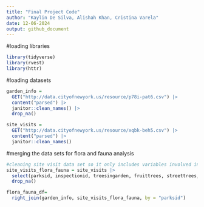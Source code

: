 ```yaml
---
title: "Final Project Code"
author: "Kaylin De Silva, Alishah Khan, Cristina Varela"
date: 12-06-2024
output: github_document
---
```


#loading libraries
```r
library(tidyverse)
library(rvest)
library(httr)
```

#loading datasets
```r
garden_info = 
  GET("http://data.cityofnewyork.us/resource/p78i-pat6.csv") |> 
  content("parsed") |>
  janitor::clean_names() |>
  drop_na()

site_visits = 
  GET("http://data.cityofnewyork.us/resource/xqbk-beh5.csv") |>
  content("parsed") |>
  janitor::clean_names()
```

#merging the data sets for flora and fauna analysis
```r
#cleaning site visit data set so it only includes variables involved in flora and fauna 
site_visits_flora_fauna = site_visits |>
  select(parksid, inspectionid, treesingarden, fruittrees, streettrees, chickens, pond, fishinpond, turtles) |>
  drop_na()

flora_fauna_df= 
  right_join(garden_info, site_visits_flora_fauna, by = "parksid") 
```
